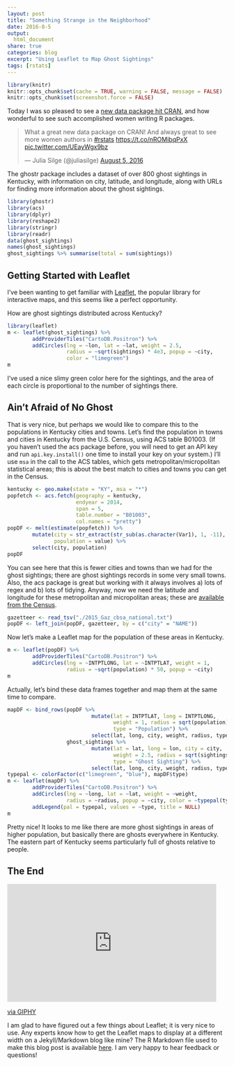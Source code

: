 ```yaml
---
layout: post
title: "Something Strange in the Neighborhood"
date: 2016-8-5
output:
  html_document
share: true
categories: blog
excerpt: "Using Leaflet to Map Ghost Sightings"
tags: [rstats]
---
```


```r
library(knitr)
knitr::opts_chunk$set(cache = TRUE, warning = FALSE, message = FALSE)
knitr::opts_chunk$set(screenshot.force = FALSE)
```

Today I was so pleased to see a [new data package hit CRAN](https://cran.r-project.org/web/packages/ghostr/), and how wonderful to see such accomplished women writing R packages.

<blockquote class="twitter-tweet" data-lang="en"><p lang="en" dir="ltr">What a great new data package on CRAN! And always great to see more women authors in <a href="https://twitter.com/hashtag/rstats?src=hash">#rstats</a> <a href="https://t.co/nROMibqPxX">https://t.co/nROMibqPxX</a> <a href="https://t.co/UEayWgx9bz">pic.twitter.com/UEayWgx9bz</a></p>&mdash; Julia Silge (@juliasilge) <a href="https://twitter.com/juliasilge/status/761551224646668289">August 5, 2016</a></blockquote>
<script async src="http://platform.twitter.com/widgets.js" charset="utf-8"></script>

The ghostr package includes a dataset of over 800 ghost sightings in Kentucky, with information on city, latitude, and longitude, along with URLs for finding more information about the ghost sightings.

```r
library(ghostr)
library(acs)
library(dplyr)
library(reshape2)
library(stringr)
library(readr)
data(ghost_sightings)
names(ghost_sightings)
ghost_sightings %>% summarise(total = sum(sightings))
```

## Getting Started with Leaflet

I've been wanting to get familiar with [Leaflet](https://rstudio.github.io/leaflet/), the popular library for interactive maps, and this seems like a perfect opportunity.

How are ghost sightings distributed across Kentucky?

<div style="width:100%">
```r
library(leaflet)
m <- leaflet(ghost_sightings) %>%
        addProviderTiles("CartoDB.Positron") %>%
        addCircles(lng = ~lon, lat = ~lat, weight = 2.5,
                   radius = ~sqrt(sightings) * 4e3, popup = ~city,
                   color = "limegreen")
m
```
</div>

I've used a nice slimy green color here for the sightings, and the area of each circle is proportional to the number of sightings there.

## Ain't Afraid of No Ghost

That is very nice, but perhaps we would like to compare this to the populations in Kentucky cities and towns. Let's find the population in towns and cities in Kentucky from the U.S. Census, using ACS table B01003. (If you haven't used the acs package before, you will need to get an API key and run `api.key.install()` one time to install your key on your system.) I'll use `msa` in the call to the ACS tables, which gets metropolitan/micropolitan statistical areas; this is about the best match to cities and towns you can get in the Census.

```r
kentucky <- geo.make(state = "KY", msa = "*")
popfetch <- acs.fetch(geography = kentucky, 
                      endyear = 2014,
                      span = 5, 
                      table.number = "B01003",
                      col.names = "pretty")
popDF <- melt(estimate(popfetch)) %>%
        mutate(city = str_extract(str_sub(as.character(Var1), 1, -11), ".+?(?= \\(part)|.+"),
               population = value) %>%
        select(city, population)
popDF
```

You can see here that this is fewer cities and towns than we had for the ghost sightings; there are ghost sightings records in some very small towns. Also, the acs package is great but working with it always involves a) lots of regex and b) lots of tidying. Anyway, now we need the latitude and longitude for these metropolitan and micropolitan areas; these are [available from the Census](https://www.census.gov/geo/maps-data/data/gazetteer2015.html). 

```r
gazetteer <- read_tsv("./2015_Gaz_cbsa_national.txt")
popDF <- left_join(popDF, gazetteer, by = c("city" = "NAME"))
```

Now let's make a Leaflet map for the population of these areas in Kentucky.

```r
m <- leaflet(popDF) %>%
        addProviderTiles("CartoDB.Positron") %>%
        addCircles(lng = ~INTPTLONG, lat = ~INTPTLAT, weight = 1,
                   radius = ~sqrt(population) * 50, popup = ~city)
m
```

Actually, let's bind these data frames together and map them at the same time to compare.

```r
mapDF <- bind_rows(popDF %>%
                           mutate(lat = INTPTLAT, long = INTPTLONG, 
                                  weight = 1, radius = sqrt(population) * 50, 
                                  type = "Population") %>%
                           select(lat, long, city, weight, radius, type),
                   ghost_sightings %>% 
                           mutate(lat = lat, long = lon, city = city, 
                                  weight = 2.5, radius = sqrt(sightings) * 4e3, 
                                  type = "Ghost Sighting") %>%
                           select(lat, long, city, weight, radius, type))
typepal <- colorFactor(c("limegreen", "blue"), mapDF$type)
m <- leaflet(mapDF) %>%
        addProviderTiles("CartoDB.Positron") %>%
        addCircles(lng = ~long, lat = ~lat, weight = ~weight,
                   radius = ~radius, popup = ~city, color = ~typepal(type)) %>%
        addLegend(pal = typepal, values = ~type, title = NULL)
m
```

Pretty nice! It looks to me like there are more ghost sightings in areas of higher population, but basically there are ghosts everywhere in Kentucky. The eastern part of Kentucky seems particularly full of ghosts relative to people.

## The End

<iframe src="http://giphy.com/embed/3o7qE5BD09LwNj4qSk" width="480" height="270" frameBorder="0" class="giphy-embed" allowFullScreen></iframe><p><a href="http://giphy.com/gifs/kristen-wiig-melissa-mccarthy-we-dont-want-mass-hysteria-3o7qE5BD09LwNj4qSk">via GIPHY</a></p>

I am glad to have figured out a few things about Leaflet; it is very nice to use. Any experts know how to get the Leaflet maps to display at a different width on a Jekyll/Markdown blog like mine? The R Markdown file used to make this blog post is available [here](https://github.com/juliasilge/juliasilge.github.io/blob/master/_R/2016-08-05-Something-Strange.Rmd). I am very happy to hear feedback or questions!


